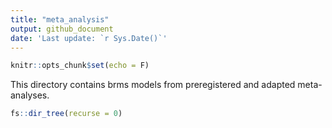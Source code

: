 ```yaml
---
title: "meta_analysis"
output: github_document
date: 'Last update: `r Sys.Date()`'
---
```


```r
knitr::opts_chunk$set(echo = F)
```

This directory contains brms models from preregistered and adapted meta-analyses. 

```r
fs::dir_tree(recurse = 0)
```
